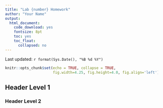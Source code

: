 ```yaml
---
title: "Lab {number} Homework"
author: "Your Name"
output:
  html_document:
    code_download: yes
    fontsize: 8pt
    toc: yes
    toc_float:
      collapsed: no
---
```


Last updated: `r format(Sys.Date(), "%B %d %Y")`

```r
knitr::opts_chunk$set(echo = TRUE, collapse = TRUE, 
                      fig.width=4.25, fig.height=4.0, fig.align='left')
```

## Header Level 1

### Header Level 2

```r

```

